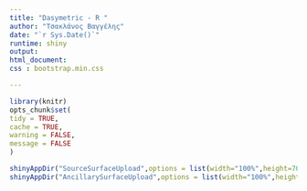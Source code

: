 ```yaml
---
title: "Dasymetric - R "
author: "Τσακλάνος Βαγγέλης"
date: "`r Sys.Date()`"
runtime: shiny
output: 
html_document:
css : bootstrap.min.css

---
```


```r
library(knitr)
opts_chunk$set(
tidy = TRUE,
cache = TRUE,
warning = FALSE,
message = FALSE
)
```



```r
shinyAppDir("SourceSurfaceUpload",options = list(width="100%",height=700))
shinyAppDir("AncillarySurfaceUpload",options = list(width="100%",height=700))
```




